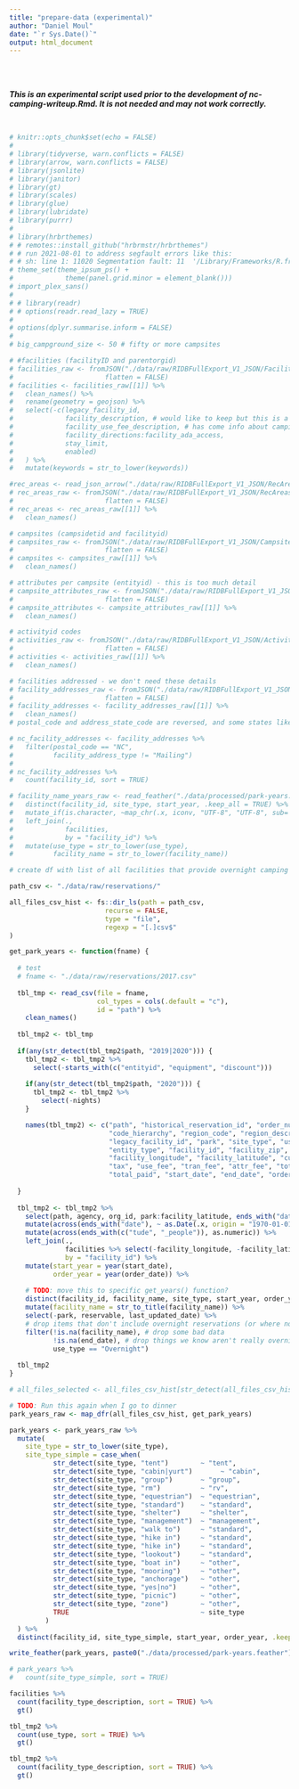 ```yaml
---
title: "prepare-data (experimental)"
author: "Daniel Moul"
date: "`r Sys.Date()`"
output: html_document
---
```


<br><br>

***This is an experimental script used prior to the development of nc-camping-writeup.Rmd. It is not needed and may not work correctly.***

<br>

```r
# knitr::opts_chunk$set(echo = FALSE)
# 
# library(tidyverse, warn.conflicts = FALSE)
# library(arrow, warn.conflicts = FALSE)
# library(jsonlite)
# library(janitor)
# library(gt)
# library(scales)
# library(glue)
# library(lubridate)
# library(purrr)
# 
# library(hrbrthemes)
# # remotes::install_github("hrbrmstr/hrbrthemes")
# # run 2021-08-01 to address segfault errors like this:
# # sh: line 1: 11020 Segmentation fault: 11  '/Library/Frameworks/R.framework/Versions/4.1/Resources/library/Rttf2pt1/exec//ttf2pt1' -a -GfAe '/Library/Frameworks/R.framework/Versions/4.1/Resources/library/hrbrthemes/fonts/roboto-condensed/RobotoCondensed-Bold.ttf' '/var/folders/0j/hjw8sflx19l6rw4s1l68qq640000gn/T//RtmpGN3PSJ/fonts/RobotoCondensed-Bold' 2>&1
# theme_set(theme_ipsum_ps() + 
#             theme(panel.grid.minor = element_blank()))
# import_plex_sans()
# 
# # library(readr)
# # options(readr.read_lazy = TRUE)
# 
# options(dplyr.summarise.inform = FALSE)
# 
# big_campground_size <- 50 # fifty or more campsites

```

```r
# #facilities (facilityID and parentorgid)
# facilities_raw <- fromJSON("./data/raw/RIDBFullExport_V1_JSON/Facilities_API_v1.json",
#                       flatten = FALSE)
# facilities <- facilities_raw[[1]] %>%
#   clean_names() %>%
#   rename(geometry = geojson) %>%
#   select(-c(legacy_facility_id, 
#             facility_description, # would like to keep but this is a big field)
#             facility_use_fee_description, # has come info about camping (individual / group) that might be helpful
#             facility_directions:facility_ada_access,
#             stay_limit,
#             enabled)
#   ) %>%
#   mutate(keywords = str_to_lower(keywords))

#rec_areas <- read_json_arrow("./data/raw/RIDBFullExport_V1_JSON/RecAreas_API_v1.json")
# rec_areas_raw <- fromJSON("./data/raw/RIDBFullExport_V1_JSON/RecAreas_API_v1.json",
#                       flatten = FALSE)
# rec_areas <- rec_areas_raw[[1]] %>%
#   clean_names()

# campsites (campsidetid and facilityid)
# campsites_raw <- fromJSON("./data/raw/RIDBFullExport_V1_JSON/Campsites_API_v1.json",
#                       flatten = FALSE)
# campsites <- campsites_raw[[1]] %>%
#   clean_names()

# attributes per campsite (entityid) - this is too much detail
# campsite_attributes_raw <- fromJSON("./data/raw/RIDBFullExport_V1_JSON/CampsiteAttributes_API_v1.json",
#                       flatten = FALSE)
# campsite_attributes <- campsite_attributes_raw[[1]] %>%
#   clean_names()

# activityid codes
# activities_raw <- fromJSON("./data/raw/RIDBFullExport_V1_JSON/Activities_API_v1.json",
#                       flatten = FALSE)
# activities <- activities_raw[[1]] %>%
#   clean_names()

# facilities addressed - we don't need these details
# facility_addresses_raw <- fromJSON("./data/raw/RIDBFullExport_V1_JSON/FacilityAddresses_API_v1.json",
#                       flatten = FALSE)
# facility_addresses <- facility_addresses_raw[[1]] %>%
#   clean_names()
# postal_code and address_state_code are reversed, and some states like UTAH are not always abbreviated

# nc_facility_addresses <- facility_addresses %>%
#   filter(postal_code == "NC",
#          facility_address_type != "Mailing")
# 
# nc_facility_addresses %>%
#   count(facility_id, sort = TRUE)

# facility_name_years_raw <- read_feather("./data/processed/park-years.feather") %>%
#   distinct(facility_id, site_type, start_year, .keep_all = TRUE) %>%
#   mutate_if(is.character, ~map_chr(.x, iconv, "UTF-8", "UTF-8", sub='')) %>% # just in case
#   left_join(.,
#             facilities,
#             by = "facility_id") %>%
#   mutate(use_type = str_to_lower(use_type),
#          facility_name = str_to_lower(facility_name))

```

```r
# create df with list of all facilities that provide overnight camping and the first and last year reservations were offered in the dataset

path_csv <- "./data/raw/reservations/"

all_files_csv_hist <- fs::dir_ls(path = path_csv,
                        recurse = FALSE,
                        type = "file",
                        regexp = "[.]csv$"
)

get_park_years <- function(fname) {
  
  # test
  # fname <- "./data/raw/reservations/2017.csv"
  
  tbl_tmp <- read_csv(file = fname, 
                      col_types = cols(.default = "c"),
                      id = "path") %>%
    clean_names()
  
  tbl_tmp2 <- tbl_tmp
  
  if(any(str_detect(tbl_tmp2$path, "2019|2020"))) {
    tbl_tmp2 <- tbl_tmp2 %>%
      select(-starts_with(c("entityid", "equipment", "discount")))
    
    if(any(str_detect(tbl_tmp2$path, "2020"))) {
      tbl_tmp2 <- tbl_tmp2 %>% 
        select(-nights)
    }

    names(tbl_tmp2) <- c("path", "historical_reservation_id", "order_number", "agency", "org_id",
                         "code_hierarchy", "region_code", "region_description", "parent_location_id", "parent_location",
                         "legacy_facility_id", "park", "site_type", "use_type", "product_id",
                         "entity_type", "facility_id", "facility_zip", "facility_state",
                         "facility_longitude", "facility_latitude", "customer_zip", "customer_state", "customer_country",
                         "tax", "use_fee", "tran_fee", "attr_fee", "total_before_tax",
                         "total_paid", "start_date", "end_date", "order_date", "number_of_people") #, "nights") #TODO: are last two switched?
    
  }
  
  tbl_tmp2 <- tbl_tmp2 %>%
    select(path, agency, org_id, park:facility_latitude, ends_with("date")) %>%
    mutate(across(ends_with("date"), ~ as.Date(.x, origin = "1970-01-01"))) %>%
    mutate(across(ends_with(c("tude", "_people")), as.numeric)) %>%
    left_join(.,
              facilities %>% select(-facility_longitude, -facility_latitude),
              by = "facility_id") %>%
    mutate(start_year = year(start_date),
           order_year = year(order_date)) %>%
    
    # TODO: move this to specific get_years() function?
    distinct(facility_id, facility_name, site_type, start_year, order_year, .keep_all = TRUE) %>%
    mutate(facility_name = str_to_title(facility_name)) %>%
    select(-park, reservable, last_updated_date) %>%
    # drop items that don't include overnight reservations (or where not reservable, )
    filter(!is.na(facility_name), # drop some bad data
           !is.na(end_date), # drop things we know aren't really overnight camping (some tours are overnight, for example)
           use_type == "Overnight")
  
  tbl_tmp2
}

# all_files_selected <- all_files_csv_hist[str_detect(all_files_csv_hist, as.character(2019))]

# TODO: Run this again when I go to dinner
park_years_raw <- map_dfr(all_files_csv_hist, get_park_years)

park_years <- park_years_raw %>%
  mutate(
    site_type = str_to_lower(site_type),
    site_type_simple = case_when(
           str_detect(site_type, "tent")        ~ "tent",
           str_detect(site_type, "cabin|yurt")       ~ "cabin",
           str_detect(site_type, "group")       ~ "group",
           str_detect(site_type, "rm")          ~ "rv",
           str_detect(site_type, "equestrian")  ~ "equestrian",
           str_detect(site_type, "standard")    ~ "standard",
           str_detect(site_type, "shelter")     ~ "shelter",
           str_detect(site_type, "management")  ~ "management",
           str_detect(site_type, "walk to")     ~ "standard",
           str_detect(site_type, "hike in")     ~ "standard",
           str_detect(site_type, "hike in")     ~ "standard",
           str_detect(site_type, "lookout")     ~ "standard",
           str_detect(site_type, "boat in")     ~ "other",
           str_detect(site_type, "mooring")     ~ "other",
           str_detect(site_type, "anchorage")   ~ "other",
           str_detect(site_type, "yes|no")      ~ "other",
           str_detect(site_type, "picnic")      ~ "other",
           str_detect(site_type, "zone")        ~ "other",
           TRUE                                 ~ site_type
         )
  ) %>%
  distinct(facility_id, site_type_simple, start_year, order_year, .keep_all = TRUE)

write_feather(park_years, paste0("./data/processed/park-years.feather"))

# park_years %>%
#   count(site_type_simple, sort = TRUE)
```

```r
facilities %>%
  count(facility_type_description, sort = TRUE) %>%
  gt()

tbl_tmp2 %>%
  count(use_type, sort = TRUE) %>%
  gt()

tbl_tmp2 %>%
  count(facility_type_description, sort = TRUE) %>%
  gt()
```

